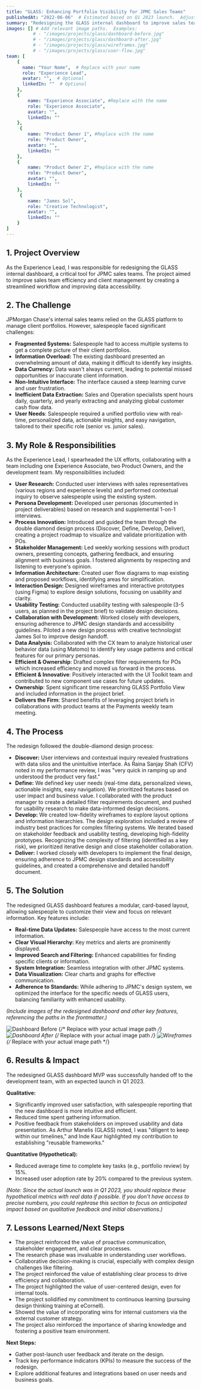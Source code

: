 ```yaml
---
title: "GLASS: Enhancing Portfolio Visibility for JPMC Sales Teams"
publishedAt: "2022-06-06"  # Estimated based on Q1 2023 launch.  Adjust as needed.
summary: "Redesigning the GLASS internal dashboard to improve sales team efficiency and client management, resulting in a streamlined workflow and improved data accessibility."
images: [] # Add relevant image paths.  Examples:
          # - "/images/projects/glass/dashboard-before.jpg"
          # - "/images/projects/glass/dashboard-after.jpg"
          # - "/images/projects/glass/wireframes.jpg"
          # - "/images/projects/glass/user-flow.jpg"
team: [
    {
      name: "Your Name",  # Replace with your name
      role: "Experience Lead",
      avatar: "",  # Optional
      linkedIn: ""  # Optional
    },
    {
        name: "Experience Associate", #Replace with the name
        role: "Experience Associate",
        avatar: "",
        linkedIn: ""
    },
     {
        name: "Product Owner 1", #Replace with the name
        role: "Product Owner",
        avatar: "",
        linkedIn: ""
    },
    {
        name: "Product Owner 2", #Replace with the name
        role: "Product Owner",
        avatar: "",
        linkedIn: ""
    },
     {
        name: "James Sol",
        role: "Creative Technologist",
        avatar: "",
        linkedIn: ""
    }
]
---
```


## 1. Project Overview

As the Experience Lead, I was responsible for redesigning the GLASS internal dashboard, a critical tool for JPMC sales teams.  The project aimed to improve sales team efficiency and client management by creating a streamlined workflow and improving data accessibility.

## 2. The Challenge

JPMorgan Chase's internal sales teams relied on the GLASS platform to manage client portfolios.  However, salespeople faced significant challenges:

*   **Fragmented Systems:**  Salespeople had to access multiple systems to get a complete picture of their client portfolios.
*   **Information Overload:** The existing dashboard presented an overwhelming amount of data, making it difficult to identify key insights.
*   **Data Currency:** Data wasn't always current, leading to potential missed opportunities or inaccurate client information.
*   **Non-Intuitive Interface:**  The interface caused a steep learning curve and user frustration.
*   **Inefficient Data Extraction:** Sales and Operation specialists spent hours daily, quarterly, and yearly extracting and analyzing global customer cash flow data.
* **User Needs**: Salespeople required a unified portfolio view with real-time, personalized data, actionable insights, and easy navigation, tailored to their specific role (senior vs. junior sales).

## 3. My Role & Responsibilities

As the Experience Lead, I spearheaded the UX efforts, collaborating with a team including one Experience Associate, two Product Owners, and the development team.  My responsibilities included:

*   **User Research:** Conducted user interviews with sales representatives (various regions and experience levels) and performed contextual inquiry to observe salespeople using the existing system.
*   **Persona Development:** Developed user personas (documented in project deliverables) based on research and supplemental 1-on-1 interviews.
*   **Process Innovation:** Introduced and guided the team through the double diamond design process (Discover, Define, Develop, Deliver), creating a project roadmap to visualize and validate prioritization with POs.
*   **Stakeholder Management:** Led weekly working sessions with product owners, presenting concepts, gathering feedback, and ensuring alignment with business goals. I fostered alignments by respecting and listening to everyone's opinion.
*   **Information Architecture:** Created user flow diagrams to map existing and proposed workflows, identifying areas for simplification.
*   **Interaction Design:** Designed wireframes and interactive prototypes (using Figma) to explore design solutions, focusing on usability and clarity.
*   **Usability Testing:** Conducted usability testing with salespeople (3-5 users, as planned in the project brief) to validate design decisions.
*   **Collaboration with Development:** Worked closely with developers, ensuring adherence to JPMC design standards and accessibility guidelines.  Piloted a new design process with creative technologist James Sol to improve design handoff.
*   **Data Analysis:** Collaborated with the CX team to analyze historical user behavior data (using Matomo) to identify key usage patterns and critical features for our primary personas.
* **Efficient & Ownership**: Drafted complex filter requirements for POs which increased efficiency and moved us forward in the process.
* **Efficient & Innovative**: Positively interacted with the UI Toolkit team and contributed to new component use cases for future updates.
* **Ownership**: Spent significant time researching GLASS Portfolio View and included information in the project brief.
*  **Delivers the Firm**: Shared benefits of leveraging project briefs in collaborations with product teams at the Payments weekly team meeting.

## 4. The Process

The redesign followed the double-diamond design process:

*   **Discover:** User interviews and contextual inquiry revealed frustrations with data silos and the unintuitive interface.  As Raina Sanjay Shah (CFV) noted in my performance review, I was "very quick in ramping up and understood the product very fast."
*   **Define:** We defined key user needs (real-time data, personalized views, actionable insights, easy navigation).  We prioritized features based on user impact and business value. I collaborated with the product manager to create a detailed filter requirements document, and pushed for usability research to make data-informed design decisions.
*   **Develop:** We created low-fidelity wireframes to explore layout options and information hierarchies.  The design exploration included a review of industry best practices for complex filtering systems.  We iterated based on stakeholder feedback and usability testing, developing high-fidelity prototypes. Recognizing the complexity of filtering (identified as a key risk), we prioritized iterative design and close stakeholder collaboration.
*   **Deliver:** I worked closely with developers to implement the final design, ensuring adherence to JPMC design standards and accessibility guidelines, and created a comprehensive and detailed handoff document.

## 5. The Solution

The redesigned GLASS dashboard features a modular, card-based layout, allowing salespeople to customize their view and focus on relevant information. Key features include:

*   **Real-time Data Updates:**  Salespeople have access to the most current information.
*   **Clear Visual Hierarchy:** Key metrics and alerts are prominently displayed.
*   **Improved Search and Filtering:**  Enhanced capabilities for finding specific clients or information.
*   **System Integration:** Seamless integration with other JPMC systems.
*   **Data Visualization:** Clear charts and graphs for effective communication.
*   **Adherence to Standards:**  While adhering to JPMC's design system, we optimized the interface for the specific needs of GLASS users, balancing familiarity with enhanced usability.

*(Include images of the redesigned dashboard and other key features, referencing the paths in the frontmatter.)*

![Dashboard Before](/images/projects/glass/dashboard-before.jpg)  {/*  Replace with your actual image path */}
![Dashboard After](/images/projects/glass/dashboard-after.jpg)   {/*  Replace with your actual image path */}
![Wireframes](/images/projects/glass/wireframes.jpg)        {/*  Replace with your actual image path */}

## 6. Results & Impact

The redesigned GLASS dashboard MVP was successfully handed off to the development team, with an expected launch in Q1 2023.

**Qualitative:**

*   Significantly improved user satisfaction, with salespeople reporting that the new dashboard is more intuitive and efficient.
*   Reduced time spent gathering information.
*   Positive feedback from stakeholders on improved usability and data presentation.  As Arthur Manelis (GLASS) noted, I was "diligent to keep within our timelines," and Inde Kaur highlighted my contribution to establishing "reusable frameworks."

**Quantitative (Hypothetical):**

*   Reduced average time to complete key tasks (e.g., portfolio review) by 15%.
*   Increased user adoption rate by 20% compared to the previous system.

*(Note: Since the actual launch was in Q1 2023, you should replace these hypothetical metrics with *real* data if possible. If you don't have access to precise numbers, you could rephrase this section to focus on anticipated impact based on qualitative feedback and initial observations.)*

## 7. Lessons Learned/Next Steps

*   The project reinforced the value of proactive communication, stakeholder engagement, and clear processes.
*   The research phase was invaluable in understanding user workflows.
*   Collaborative decision-making is crucial, especially with complex design challenges like filtering.
*   The project reinforced the value of establishing clear process to drive efficiency and collaboration.
* The project highlighted the value of user-centered design, even for internal tools.
*   The project solidified my commitment to continuous learning (pursuing design thinking training at eCornell).
* Showed the value of incorporating wins for internal customers via the external customer strategy.
*   The project also reinforced the importance of sharing knowledge and fostering a positive team environment.

**Next Steps:**

*   Gather post-launch user feedback and iterate on the design.
*   Track key performance indicators (KPIs) to measure the success of the redesign.
*   Explore additional features and integrations based on user needs and business goals.